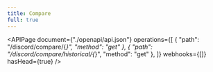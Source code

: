 ```yaml
---
title: Compare
full: true
---
```


<APIPage document={"./openapi/api.json"} operations={[
  { "path": "/discord/compare/{*}", "method": "get" },
  { "path": "/discord/compare/historical/{*}", "method": "get" },
]} webhooks={[]} hasHead={true} />
